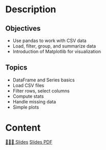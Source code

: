 # Description

## Objectives
- Use pandas to work with CSV data
- Load, filter, group, and summarize data
- Introduction of Matplotlib for visualization

## Topics
- DataFrame and Series basics
- Load CSV files 
- Filter rows, select columns
- Compute stats
- Handle missing data
- Simple plots


# Content

[👨🏻‍🏫 Slides]({{< var base_url>}}slides/Course5/slides.html){.btn .btn-outline-primary .btn role="button"} 
[Slides PDF]({{< var base_url>}}slides/Course5/slides.pdf){.btn .btn-outline-secondary .btn role="button"} 
